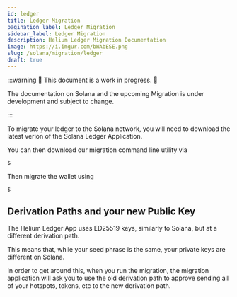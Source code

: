 ```yaml
---
id: ledger
title: Ledger Migration
pagination_label: Ledger Migration
sidebar_label: Ledger Migration
description: Helium Ledger Migration Documentation
image: https://i.imgur.com/bWAbESE.png
slug: /solana/migration/ledger
draft: true
---
```



:::warning 🚧 This document is a work in progress. 🚧

The documentation on Solana and the upcoming Migration is under development and subject to change.

:::

<!-- TODO: Nova -->

To migrate your ledger to the Solana network, you will need to download the latest verion of the
Solana Ledger Application.

You can then download our migration command line utility via

<!-- TODO: this command -->

```bash
$
```

Then migrate the wallet using

```bash
$
```

## Derivation Paths and your new Public Key

The Helium Ledger App uses ED25519 keys, similarly to Solana, but at a different derivation path.

This means that, while your seed phrase is the same, your private keys are different on Solana.

In order to get around this, when you run the migration, the migration application will ask you to
use the old derivation path to approve sending all of your hotspots, tokens, etc to the new
derivation path.
